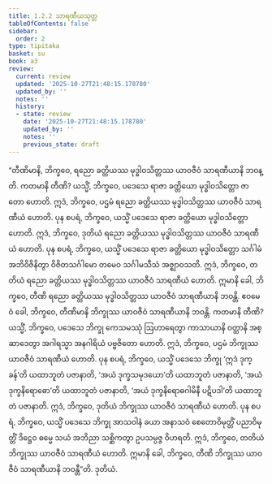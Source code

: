 ```yaml
---
title: 1.2.2 သာရဏီယသုတ္တ
tableOfContents: false
sidebar:
  order: 2
type: tipitaka
basket: su
book: a3
review:
  current: review
  updated: '2025-10-27T21:48:15.178780'
  updated_by: ''
  notes: ''
  history:
  - state: review
    date: '2025-10-27T21:48:15.178780'
    updated_by: ''
    notes: ''
    previous_state: draft
---
```



<ReviewStatus review={frontmatter.review} showDetails={true} />

<HypothesisAnnotation frontmatter={frontmatter} />

<DynamicBreadcrumb />

<Division number="12" book="a3" e="ch" v="15" p="105">

<Paragraph number="40" book="a3">
“တီဏိမာနိ, ဘိက္ခဝေ, ရညော ခတ္တိယဿ မုဒ္ဓါဝသိတ္တဿ ယာဝဇီဝံ သာရဏီယာနိ ဘဝန္တိ. ကတမာနိ တီဏိ? ယသ္မိံ, ဘိက္ခဝေ, ပဒေသေ ရာဇာ ခတ္တိယော မုဒ္ဓါဝသိတ္တော ဇာတော ဟောတိ. ဣဒံ, ဘိက္ခဝေ, ပဌမံ ရညော ခတ္တိယဿ မုဒ္ဓါဝသိတ္တဿ ယာဝဇီဝံ သာရဏီယံ ဟောတိ.
</Paragraph>

<Paragraph number="41" book="a3">
ပုန စပရံ, ဘိက္ခဝေ, ယသ္မိံ ပဒေသေ ရာဇာ ခတ္တိယော မုဒ္ဓါဝသိတ္တော ဟောတိ. ဣဒံ, ဘိက္ခဝေ, ဒုတိယံ ရညော ခတ္တိယဿ မုဒ္ဓါဝသိတ္တဿ ယာဝဇီဝံ သာရဏီယံ ဟောတိ.
</Paragraph>

<Paragraph number="42" book="a3">
ပုန စပရံ, ဘိက္ခဝေ, ယသ္မိံ ပဒေသေ ရာဇာ ခတ္တိယော မုဒ္ဓါဝသိတ္တော သင်္ဂါမံ အဘိဝိဇိနိတွာ ဝိဇိတသင်္ဂါမော တမေဝ သင်္ဂါမသီသံ အဇ္ဈာဝသတိ. ဣဒံ, ဘိက္ခဝေ, တတိယံ ရညော ခတ္တိယဿ မုဒ္ဓါဝသိတ္တဿ ယာဝဇီဝံ သာရဏီယံ ဟောတိ. ဣမာနိ ခေါ, ဘိက္ခဝေ, တီဏိ ရညော ခတ္တိယဿ မုဒ္ဓါဝသိတ္တဿ ယာဝဇီဝံ သာရဏီယာနိ ဘဝန္တိ.
</Paragraph>

<Paragraph number="43" book="a3">
ဧဝမေဝံ ခေါ, ဘိက္ခဝေ, တီဏိမာနိ ဘိက္ခုဿ ယာဝဇီဝံ သာရဏီယာနိ ဘဝန္တိ. ကတမာနိ တီဏိ? ယသ္မိံ, ဘိက္ခဝေ, ပဒေသေ ဘိက္ခု ကေသမဿုံ ဩဟာရေတွာ ကာသာယာနိ ဝတ္ထာနိ အစ္ဆာဒေတွာ အဂါရသ္မာ အနဂါရိယံ ပဗ္ဗဇိတော ဟောတိ. ဣဒံ, ဘိက္ခဝေ, ပဌမံ ဘိက္ခုဿ ယာဝဇီဝံ သာရဏီယံ ဟောတိ.
</Paragraph>

<Paragraph number="44" book="a3">
ပုန စပရံ, ဘိက္ခဝေ, ယသ္မိံ ပဒေသေ ဘိက္ခု ‘ဣဒံ ဒုက္ခန်’တိ ယထာဘူတံ ပဇာနာတိ, ‘အယံ ဒုက္ခသမုဒယော’တိ ယထာဘူတံ ပဇာနာတိ, ‘အယံ ဒုက္ခနိရောဓော’တိ ယထာဘူတံ ပဇာနာတိ, ‘အယံ ဒုက္ခနိရောဓဂါမိနီ ပဋိပဒါ’တိ ယထာဘူတံ ပဇာနာတိ. ဣဒံ, ဘိက္ခဝေ, ဒုတိယံ ဘိက္ခုဿ ယာဝဇီဝံ သာရဏီယံ ဟောတိ.
</Paragraph>

<Paragraph number="45" book="a3">
ပုန စပရံ, ဘိက္ခဝေ, ယသ္မိံ ပဒေသေ ဘိက္ခု အာသဝါနံ ခယာ အနာသဝံ စေတောဝိမုတ္တိံ ပညာဝိမုတ္တိံ ဒိဋ္ဌေဝ ဓမ္မေ သယံ အဘိညာ သစ္ဆိကတွာ ဥပသမ္ပဇ္ဇ ဝိဟရတိ. ဣဒံ, ဘိက္ခဝေ, တတိယံ ဘိက္ခုဿ ယာဝဇီဝံ သာရဏီယံ ဟောတိ. ဣမာနိ ခေါ, ဘိက္ခဝေ, တီဏိ ဘိက္ခုဿ ယာဝဇီဝံ သာရဏီယာနိ ဘဝန္တီ”တိ.

</Paragraph>
</Division>

<Paragraph number="46" type="center" book="a3">
ဒုတိယံ.
</Paragraph>